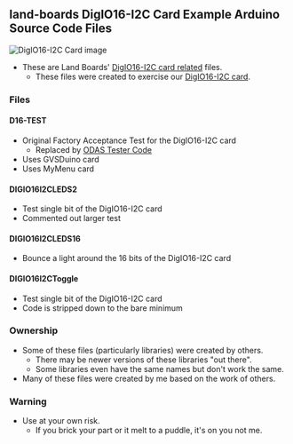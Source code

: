 == land-boards DigIO16-I2C Card Example Arduino Source Code Files ==

<img src="http://land-boards.com/blwiki/images/8/8b/DigIO16-I2C-X3-CCA-5454-640px.JPG" alt="DigIO16-I2C Card image"></img>

* These are Land Boards' [http://land-boards.com/blwiki/index.php?title=DigIO16-I2C DigIO16-I2C card related] files.
** These files were created to exercise our [http://land-boards.com/blwiki/index.php?title=DigIO16-I2C DigIO16-I2C card].

=== Files ===

==== D16-TEST ====

* Original Factory Acceptance Test for the DigIO16-I2C card
** Replaced by [https://github.com/douggilliland/lb-Arduino-Code/tree/master/LBCards/ODAS ODAS Tester Code]
* Uses GVSDuino card
* Uses MyMenu card

==== DIGIO16I2CLEDS2 ====

* Test single bit of the DigIO16-I2C card
* Commented out larger test

==== DIGIO16I2CLEDS16 ====

* Bounce a light around the 16 bits of the DigIO16-I2C card

==== DIGIO16I2CToggle ====

* Test single bit of the DigIO16-I2C card
* Code is stripped down to the bare minimum

=== Ownership ===

* Some of these files (particularly libraries) were created by others.
** There may be newer versions of these libraries "out there".
** Some libraries even have the same names but don't work the same.
* Many of these files were created by me based on the work of others.

=== Warning ===

* Use at your own risk.
** If you brick your part or it melt to a puddle, it's on you not me.
